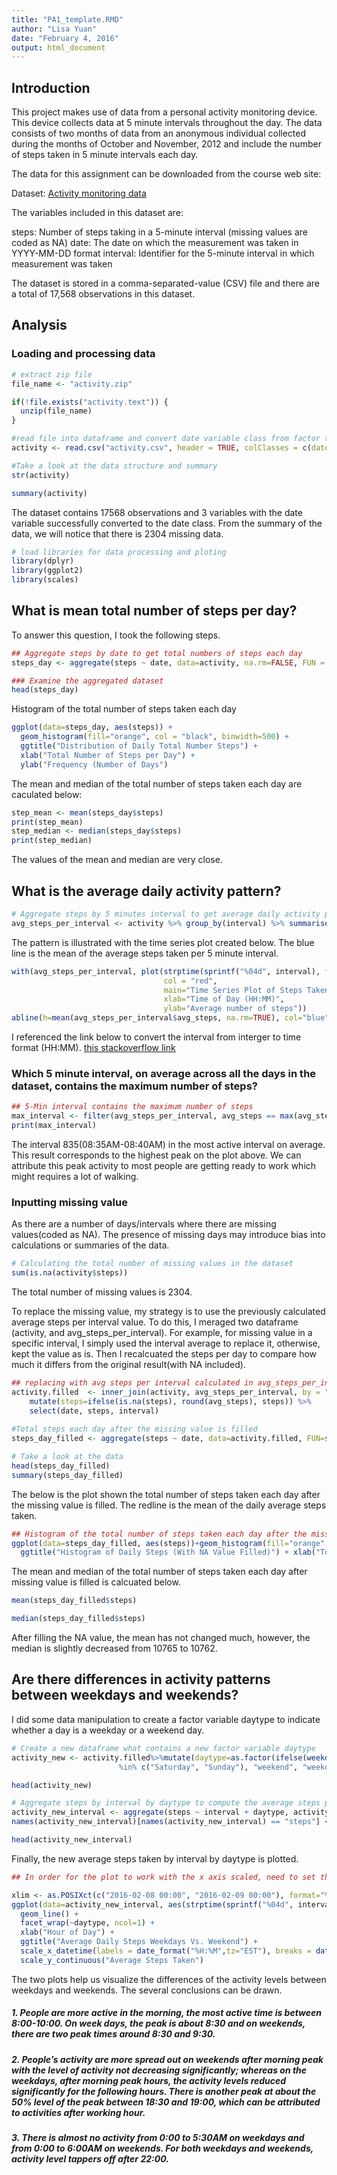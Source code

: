 ```yaml
---
title: "PA1_template.RMD"
author: "Lisa Yuan"
date: "February 4, 2016"
output: html_document
---
```

## Introduction
This project makes use of data from a personal activity monitoring device. This device collects data at 5 minute intervals throughout the day. The data consists of two months of data from an anonymous individual collected during the months of October and November, 2012 and include the number of steps taken in 5 minute intervals each day.

The data for this assignment can be downloaded from the course web site:

Dataset: [Activity monitoring data](https://d396qusza40orc.cloudfront.net/repdata%2Fdata%2Factivity.zip)

The variables included in this dataset are:

steps: Number of steps taking in a 5-minute interval (missing values are coded as NA)
date: The date on which the measurement was taken in YYYY-MM-DD format
interval: Identifier for the 5-minute interval in which measurement was taken

The dataset is stored in a comma-separated-value (CSV) file and there are a total of 17,568 observations in this dataset.

## Analysis
### Loading and processing data

```r
# extract zip file
file_name <- "activity.zip"

if(!file.exists("activity.text")) {
  unzip(file_name)
}

#read file into dataframe and convert date variable class from factor to date
activity <- read.csv("activity.csv", header = TRUE, colClasses = c(date = "Date"))

#Take a look at the data structure and summary 
str(activity)

summary(activity)
```

The dataset contains 17568 observations and 3 variables with the date variable successfully converted to the date class. From the summary of the data, we will notice that there is 2304 missing data. 

```r
# load libraries for data processing and ploting
library(dplyr)
library(ggplot2)
library(scales)
```

## What is mean total number of steps per day? 

To answer this question, I took the following steps. 

```r
## Aggregate steps by date to get total numbers of steps each day
steps_day <- aggregate(steps ~ date, data=activity, na.rm=FALSE, FUN = sum)

### Examine the aggregated dataset
head(steps_day)
```

Histogram of the total number of steps taken each day
```r
ggplot(data=steps_day, aes(steps)) + 
  geom_histogram(fill="orange", col = "black", binwidth=500) +
  ggtitle("Distribution of Daily Total Number Steps") +
  xlab("Total Number of Steps per Day") + 
  ylab("Frequency (Number of Days") 
```

The mean and median of the total number of steps taken each day are caculated below: 
```r
step_mean <- mean(steps_day$steps)
print(step_mean)
step_median <- median(steps_day$steps)
print(step_median)
```

The values of the mean and median are very close. 

## What is the average daily activity pattern? 

```r
# Aggregate steps by 5 minutes interval to get average daily activity pattern
avg_steps_per_interval <- activity %>% group_by(interval) %>% summarise(avg_steps = mean(steps, na.rm=TRUE))
```

The pattern is illustrated with the time series plot created below. The blue line is the mean of the average steps taken per 5 minute interval. 

```r
with(avg_steps_per_interval, plot(strptime(sprintf("%04d", interval), format="%H%M"), y=avg_steps, type="l", 
                                  col = "red", 
                                  main="Time Series Plot of Steps Taken in 5-Minute Intervals", 
                                  xlab="Time of Day (HH:MM)", 
                                  ylab="Average number of steps"))
abline(h=mean(avg_steps_per_interval$avg_steps, na.rm=TRUE), col="blue")
```

I referenced the link below to convert the interval from interger to time format (HH:MM).
<a href="http://stackoverflow.com/questions/25272457/convert-an-integer-column-to-time-hhmm"> this stackoverflow link </a>


### Which 5 minute interval, on average across all the days in the dataset, contains the maximum number of steps?

```r
## 5-Min interval contains the maximum number of steps
max_interval <- filter(avg_steps_per_interval, avg_steps == max(avg_steps))
print(max_interval)
```

The interval 835(08:35AM-08:40AM) in the most active interval on average.  This result corresponds to the highest peak on the plot above.  We can attribute this peak activity to most people are getting ready to work which might requires a lot of walking.  

### Inputting missing value

As there are a number of days/intervals where there are missing values(coded as NA).  The presence of missing days may introduce bias into  calculations or summaries of the data. 

```r
# Calculating the total number of missing values in the dataset
sum(is.na(activity$steps))
```

The total number of missing values is 2304. 

To replace the missing value, my strategy is to use the previously calculated average steps per interval value. To do this, I meraged two dataframe (activity, and avg_steps_per_interval). For example, for missing value in a specific interval, I simply used the interval average to replace it,  otherwise, kept the value as is.  Then I recalcuated the steps per day to compare how much it differs from the original result(with NA included). 

```r
## replacing with avg steps per interval calculated in avg_steps_per_interval
activity.filled  <- inner_join(activity, avg_steps_per_interval, by = "interval") %>%
    mutate(steps=ifelse(is.na(steps), round(avg_steps), steps)) %>%
    select(date, steps, interval)
    
#Total steps each day after the missing value is filled
steps_day_filled <- aggregate(steps ~ date, data=activity.filled, FUN=sum)

# Take a look at the data
head(steps_day_filled)
summary(steps_day_filled)
```

The below is the plot shown the total number of steps taken each day after the missing value is filled. The redline is the mean of the daily average steps taken. 

```r
## Histogram of the total number of steps taken each day after the missing value is filled
ggplot(data=steps_day_filled, aes(steps))+geom_histogram(fill="orange", col="black", binwidth = 500)+
  ggtitle("Histogram of Daily Steps (With NA Value Filled)") + xlab("Total steps taken each day") + ylab("Frequency") + geom_vline(aes(xintercept=mean(steps_day_filled$steps)), col = "red", lwd=2)
```

The mean and median of the total number of steps taken each day after missing value is filled is calcuated below. 

```r
mean(steps_day_filled$steps)

median(steps_day_filled$steps)
```

After filling the NA value, the mean has not changed much, however, the median is slightly decreased from 10765 to 10762. 

## Are there differences in activity patterns between weekdays and weekends?

I did some data manipulation to create a factor variable daytype to indicate whether a day is a weekday or a weekend day. 

```r
# Create a new dataframe what contains a new factor variable daytype
activity_new <- activity.filled%>%mutate(daytype=as.factor(ifelse(weekdays(date) 
                        %in% c("Saturday", "Sunday"), "weekend", "weekday")))

head(activity_new)

# Aggregate steps by interval by daytype to compute the average steps per interval by daytype
activity_new_interval <- aggregate(steps ~ interval + daytype, activity_new, mean)
names(activity_new_interval)[names(activity_new_interval) == "steps"] <- "avg_steps"

head(activity_new_interval)
```

Finally, the new average steps taken by interval by daytype is plotted. 
```r
## In order for the plot to work with the x axis scaled, need to set the date to current date and current date+1. Still trying to find a better solution. 

xlim <- as.POSIXct(c("2016-02-08 00:00", "2016-02-09 00:00"), format="%Y-%m-%d %H:%M", tz = "EST")
ggplot(data=activity_new_interval, aes(strptime(sprintf("%04d", interval), format="%H%M"), avg_steps, color       =daytype)) +
  geom_line() +
  facet_wrap(~daytype, ncol=1) + 
  xlab("Hour of Day") + 
  ggtitle("Average Daily Steps Weekdays Vs. Weekend") +
  scale_x_datetime(labels = date_format("%H:%M",tz="EST"), breaks = date_breaks("2 hour"), limits=xlim) + 
  scale_y_continuous("Average Steps Taken")

```

The two plots help us visualize the differences of the activity levels between weekdays and weekends. The several conclusions can be drawn. 

##### 1. People are more active in the morning, the most active time is between 8:00-10:00.  On week days, the peak is about 8:30 and on weekends, there are two peak times around 8:30 and 9:30. 

##### 2. People's activity are more spread out on weekends after morning peak with the level of activity not decreasing significantly;  whereas on the weekdays, after morning peak hours, the activity levels reduced significantly for the following hours.  There is another peak at about the 50% level of the peak between 18:30 and 19:00, which can be attributed to activities after working hour. 

##### 3. There is almost no activity from 0:00 to 5:30AM on weekdays and from 0:00 to 6:00AM on weekends.  For both weekdays and weekends, activity level tappers off after 22:00. 
